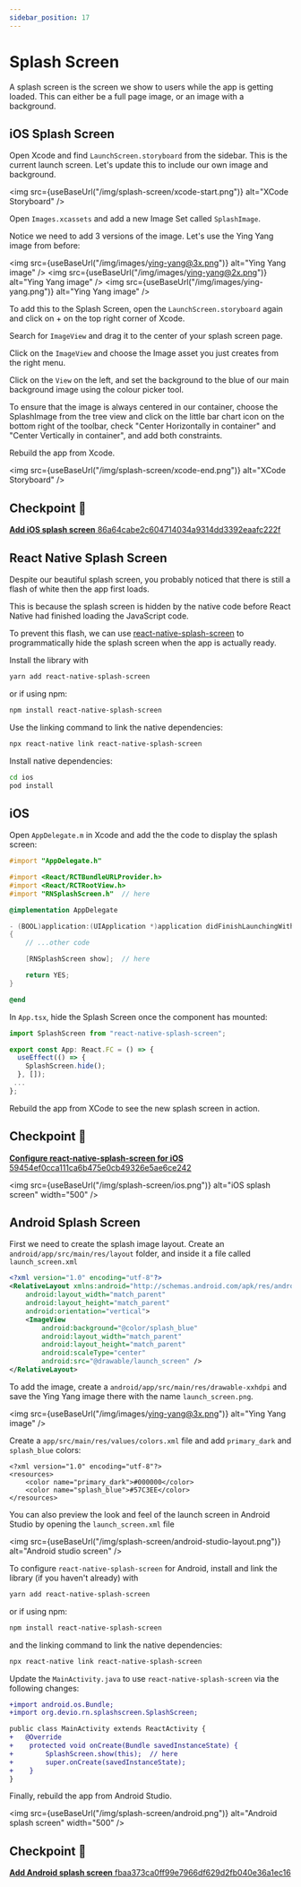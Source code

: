 ```yaml
---
sidebar_position: 17
---
```



# Splash Screen

A splash screen is the screen we show to users while the app is getting loaded. This can either be a full page image, or an image with a background.

## iOS Splash Screen

Open Xcode and find `LaunchScreen.storyboard` from the sidebar. This is the current launch screen. Let's update this to include our own image and background.

<img
  src={useBaseUrl("/img/splash-screen/xcode-start.png")}
  alt="XCode Storyboard"
/>

Open `Images.xcassets` and add a new Image Set called `SplashImage`.

Notice we need to add 3 versions of the image. Let's use the Ying Yang image from before:

<img src={useBaseUrl("/img/images/ying-yang@3x.png")} alt="Ying Yang image" />
<img src={useBaseUrl("/img/images/ying-yang@2x.png")} alt="Ying Yang image" />
<img src={useBaseUrl("/img/images/ying-yang.png")} alt="Ying Yang image" />

To add this to the Splash Screen, open the `LaunchScreen.storyboard` again and click on + on the top right corner of Xcode.

Search for `ImageView` and drag it to the center of your splash screen page.

Click on the `ImageView` and choose the Image asset you just creates from the right menu.

Click on the `View` on the left, and set the background to the blue of our main background image using the colour picker tool.

To ensure that the image is always centered in our container, choose the SplashImage from the tree view and click on the little bar chart icon on the bottom right of the toolbar, check "Center Horizontally in container" and "Center Vertically in container", and add both constraints.

Rebuild the app from Xcode.

<img
  src={useBaseUrl("/img/splash-screen/xcode-end.png")}
  alt="XCode Storyboard"
/>

## Checkpoint 🔗

[**Add iOS splash screen** 86a64cabe2c604714034a9314dd3392eaafc222f](https://github.com/kadikraman/mood-tracker/commit/86a64cabe2c604714034a9314dd3392eaafc222f)

## React Native Splash Screen

Despite our beautiful splash screen, you probably noticed that there is still a flash of white then the app first loads.

This is because the splash screen is hidden by the native code before React Native had finished loading the JavaScript code.

To prevent this flash, we can use [react-native-splash-screen](https://github.com/crazycodeboy/react-native-splash-screen) to programmatically hide the splash screen when the app is actually ready.

Install the library with

```sh
yarn add react-native-splash-screen
```

or if using npm:

```sh
npm install react-native-splash-screen
```

Use the linking command to link the native dependencies:

```sh
npx react-native link react-native-splash-screen
```

Install native dependencies:

```sh
cd ios
pod install
```

## iOS

Open `AppDelegate.m` in Xcode and add the the code to display the splash screen:

```objective-c
#import "AppDelegate.h"

#import <React/RCTBundleURLProvider.h>
#import <React/RCTRootView.h>
#import "RNSplashScreen.h"  // here

@implementation AppDelegate

- (BOOL)application:(UIApplication *)application didFinishLaunchingWithOptions:(NSDictionary *)launchOptions
{
    // ...other code

    [RNSplashScreen show];  // here

    return YES;
}

@end
```

In `App.tsx`, hide the Splash Screen once the component has mounted:

```js
import SplashScreen from "react-native-splash-screen";

export const App: React.FC = () => {
  useEffect(() => {
    SplashScreen.hide();
  }, []);
 ...
};

```

Rebuild the app from XCode to see the new splash screen in action.

## Checkpoint 🔗

[**Configure react-native-splash-screen for iOS** 59454ef0cca111ca6b475e0cb49326e5ae6ce242](https://github.com/kadikraman/mood-tracker/commit/59454ef0cca111ca6b475e0cb49326e5ae6ce242)

<img
  src={useBaseUrl("/img/splash-screen/ios.png")}
  alt="iOS splash screen"
  width="500"
/>

## Android Splash Screen

First we need to create the splash image layout. Create an `android/app/src/main/res/layout` folder, and inside it a file called `launch_screen.xml`

```xml
<?xml version="1.0" encoding="utf-8"?>
<RelativeLayout xmlns:android="http://schemas.android.com/apk/res/android"
    android:layout_width="match_parent"
    android:layout_height="match_parent"
    android:orientation="vertical">
    <ImageView
        android:background="@color/splash_blue"
        android:layout_width="match_parent"
        android:layout_height="match_parent"
        android:scaleType="center"
        android:src="@drawable/launch_screen" />
</RelativeLayout>
```

To add the image, create a `android/app/src/main/res/drawable-xxhdpi` and save the Ying Yang image there with the name `launch_screen.png`.

<img src={useBaseUrl("/img/images/ying-yang@3x.png")} alt="Ying Yang image" />

Create a `app/src/main/res/values/colors.xml` file and add `primary_dark` and `splash_blue` colors:

```
<?xml version="1.0" encoding="utf-8"?>
<resources>
    <color name="primary_dark">#000000</color>
    <color name="splash_blue">#57C3EE</color>
</resources>
```

You can also preview the look and feel of the launch screen in Android Studio by opening the `launch_screen.xml` file

<img
  src={useBaseUrl("/img/splash-screen/android-studio-layout.png")}
  alt="Android studio screen"
/>

To configure `react-native-splash-screen` for Android, install and link the library (if you haven't already) with

```sh
yarn add react-native-splash-screen
```

or if using npm:

```sh
npm install react-native-splash-screen
```

and the linking command to link the native dependencies:

```sh
npx react-native link react-native-splash-screen
```

Update the `MainActivity.java` to use `react-native-splash-screen` via the following changes:

```diff
+import android.os.Bundle;
+import org.devio.rn.splashscreen.SplashScreen;

public class MainActivity extends ReactActivity {
+   @Override
+    protected void onCreate(Bundle savedInstanceState) {
+        SplashScreen.show(this);  // here
+        super.onCreate(savedInstanceState);
+    }
}
```

Finally, rebuild the app from Android Studio.

<img
  src={useBaseUrl("/img/splash-screen/android.png")}
  alt="Android splash screen"
  width="500"
/>

## Checkpoint 🔗

[**Add Android splash screen** fbaa373ca0ff99e7966df629d2fb040e36a1ec16](https://github.com/kadikraman/mood-tracker/commit/fbaa373ca0ff99e7966df629d2fb040e36a1ec16)
